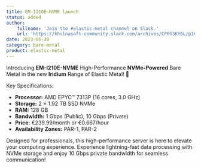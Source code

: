 ```yaml
---
title: EM-I210E-NVME launch
status: added
author:
    fullname: 'Join the #elastic-metal channel on Slack.'
    url: 'https://khulnasoft-community.slack.com/archives/CP0G3KY6L/p1685443700558449'
date: 2023-05-30
category: bare-metal
product: elastic-metal
---
```


Introducing **EM-I210E-NVME** High-Performance **NVMe-Powered** Bare Metal in the new **Iridium** Range of Elastic Metal! 🚀

Key Specifications:
- **Processor:** AMD EPYC™ 7313P (16 cores, 3.0 GHz)
- **Storage:** 2 × 1.92 TB SSD NVMe
- **RAM:** 128 GB
- **Bandwidth:** 1 Gbps (Public), 10 Gbps (Private)
- **Price:** €239.99/month or €0.667/hour
- **Availability Zones:** PAR-1, PAR-2

Designed for professionals, this high-performance server is here to elevate your computing experience. Experience lightning-fast data processing with NVMe storage and enjoy 10 Gbps private bandwidth for seamless communication!

